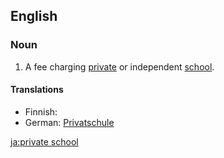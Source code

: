 ==English==

===Noun===
{{en-noun}}

# {{North America}} A fee charging [[private]] or independent [[school]].

====Translations====
{{top}}
*Finnish: {{t|fi|yksityiskoulu}}
*German: [[Privatschule]] {{f}}
{{bottom}}

[[ja:private school]]